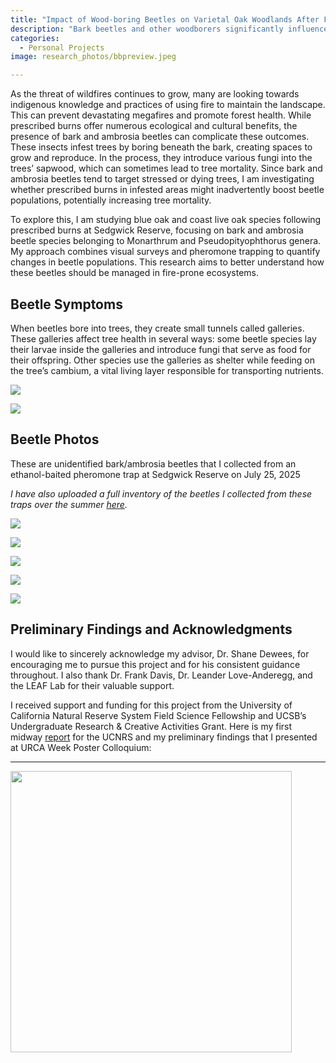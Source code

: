 ```yaml
---
title: "Impact of Wood-boring Beetles on Varietal Oak Woodlands After Fire Events"
description: "Bark beetles and other woodborers significantly influence forest health, and a deeper understanding of their relationship with fire is essential for developing safe and effective forest management techniques."
categories: 
  - Personal Projects
image: research_photos/bbpreview.jpeg

---
```


As the threat of wildfires continues to grow, many are looking towards indigenous knowledge and practices of using fire to maintain the landscape. This can prevent devastating megafires and promote forest health. While prescribed burns offer numerous ecological and cultural benefits, the presence of bark and ambrosia beetles can complicate these outcomes. These insects infest trees by boring beneath the bark, creating spaces to grow and reproduce. In the process, they introduce various fungi into the trees' sapwood, which can sometimes lead to tree mortality. Since bark and ambrosia beetles tend to target stressed or dying trees, I am investigating whether prescribed burns in infested areas might inadvertently boost beetle populations, potentially increasing tree mortality.

To explore this, I am studying blue oak and coast live oak species following prescribed burns at Sedgwick Reserve, focusing on bark and ambrosia beetle species belonging to  Monarthrum and Pseudopityophthorus genera. My approach combines visual surveys and pheromone trapping to quantify changes in beetle populations. This research aims to better understand how these beetles should be managed in fire-prone ecosystems.  


## Beetle Symptoms

When beetles bore into trees, they create small tunnels called galleries. These galleries affect tree health in several ways: some beetle species lay their larvae inside the galleries and introduce fungi that serve as food for their offspring. Other species use the galleries as shelter while feeding on the tree’s cambium, a vital living layer responsible for transporting nutrients.

::: {layout="[1, 1]"}

![](research_photos/bbpreview.jpeg){.lightbox group="first"
description="Bark Beetle entry holes, galleries, and fungus in a blue oak. Sedgwick Reserve, Dec 2024."}


![](research_photos/coaststain.jpeg){.lightbox group="first"
description="Bark beetle entry holes + fungal staining on a coast live oak. Sedgwick Reserve, Dec 2024."}

:::

## Beetle Photos

These are unidentified bark/ambrosia beetles that I collected from an ethanol-baited pheromone trap at Sedgwick Reserve on July 25, 2025

*I have also uploaded a full inventory of the beetles I collected from these traps over the summer [here](https://github.com/Brookepryan/beetle-data/tree/main/beetle_pics).*

::: {layout="[[1, 1, 1], [1, 1]]"}

![](research_photos/pp1.png){.lightbox group="two"}

![](research_photos/pp2.png){.lightbox group="two"}


![](research_photos/pp3.png){.lightbox group="two"}


![](research_photos/ms1.png){.lightbox group="two"}


![](research_photos/ms2.png){.lightbox group="two"}


:::

## Preliminary Findings and Acknowledgments

I would like to sincerely acknowledge my advisor, Dr. Shane Dewees, for encouraging me to pursue this project and for his consistent guidance throughout. I also thank Dr. Frank Davis, Dr. Leander Love-Anderegg, and the LEAF Lab for their valuable support.

I received support and funding for this project from the University of California Natural Reserve System Field Science Fellowship and UCSB's Undergraduate Research & Creative Activities Grant. Here is my first midway [report](research_photos/NRS_Report_1.pdf) for the UCNRS and my preliminary findings that I presented at URCA Week Poster Colloquium:

---

![](research_photos/urca_poster.jpg){.lightbox width="450"}


